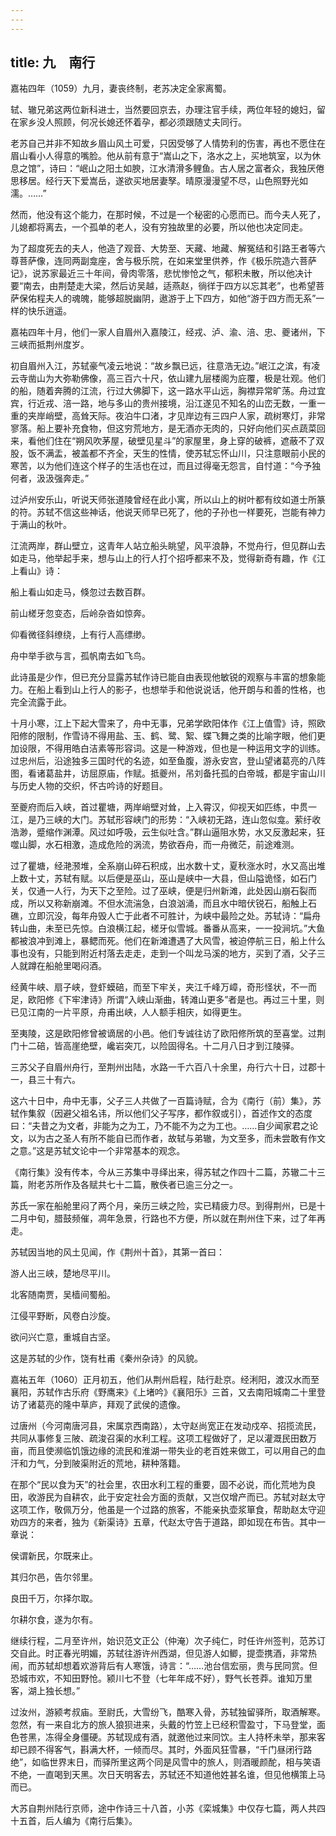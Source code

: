 ```yaml
---
---
---
```

title: 九　南行
---




嘉祐四年（1059）九月，妻丧终制，老苏决定全家离蜀。

轼、辙兄弟这两位新科进士，当然要回京去，办理注官手续，两位年轻的媳妇，留在家乡没人照顾，何况长媳还怀着孕，都必须跟随丈夫同行。

老苏自己并非不知故乡眉山风土可爱，只因受够了人情势利的伤害，再也不愿住在眉山看小人得意的嘴脸。他从前有意于“嵩山之下，洛水之上，买地筑室，以为休息之馆”，诗曰：“岷山之阳土如腴，江水清滑多鲤鱼。古人居之富者众，我独厌倦思移居。经行天下爱嵩岳，遂欲买地居妻孥。晴原漫漫望不尽，山色照野光如濡。……”

然而，他没有这个能力，在那时候，不过是一个秘密的心愿而已。而今夫人死了，儿媳都将离去，一个孤单的老人，没有穷独故里的必要，所以他也决定同走。

为了超度死去的夫人，他造了观音、大势至、天藏、地藏、解冤结和引路王者等六尊菩萨像，连同两副龛座，舍与极乐院，在如来堂里供养，作《极乐院造六菩萨记》，说苏家最近三十年间，骨肉零落，悲忧惨怆之气，郁积未散，所以他决计要“南去，由荆楚走大梁，然后访吴越，适燕赵，徜徉于四方以忘其老”，也希望菩萨保佑程夫人的魂魄，能够超脱幽阴，遨游于上下四方，如他“游于四方而无系”一样的快乐逍遥。

嘉祐四年十月，他们一家人自眉州入嘉陵江，经戎、泸、渝、涪、忠、夔诸州，下三峡而抵荆州度岁。

初自眉州入江，苏轼豪气凌云地说：“故乡飘已远，往意浩无边。”岷江之滨，有凌云寺凿山为大弥勒佛像，高三百六十尺，依山建九层楼阁为庇覆，极是壮观。他们的船，随着奔腾的江流，行过大佛脚下，这一路水平山远，胸襟异常旷荡。舟过宜宾，行近戎、涪一路，地与多山的贵州接境，沿江遂见不知名的山峦无数，一重一重的夹岸峭壁，高耸天际。夜泊牛口渚，才见岸边有三四户人家，疏树寒灯，非常寥落。船上要补充食物，但这穷荒地方，是无酒亦无肉的，只好向他们买点蔬菜回来，看他们住在“朔风吹茅屋，破壁见星斗”的家屋里，身上穿的破裤，遮蔽不了双股，饭不满盂，被盖都不齐全，天生的性情，使苏轼忘怀山川，只注意眼前小民的寒苦，以为他们连这个样子的生活也在过，而且过得毫无怨言，自忖道：“今予独何者，汲汲强奔走。”

过泸州安乐山，听说天师张道陵曾经在此小寓，所以山上的树叶都有纹如道士所篆的符。苏轼不信这些神话，他说天师早已死了，他的子孙也一样要死，岂能有神力于满山的秋叶。

江流两岸，群山壁立，这青年人站立船头眺望，风平浪静，不觉舟行，但见群山去如走马，他举起手来，想与山上的行人打个招呼都来不及，觉得新奇有趣，作《江上看山》诗：

船上看山如走马，倏忽过去数百群。

前山槎牙忽变态，后岭杂沓如惊奔。

仰看微径斜缭绕，上有行人高缥缈。

舟中举手欲与言，孤帆南去如飞鸟。



此诗虽是少作，但已充分显露苏轼作诗已能自由表现他敏锐的观察与丰富的想象能力。在船上看到山上行人的影子，也想举手和他说说话，他开朗与和善的性格，也完全流露于此。

十月小寒，江上下起大雪来了，舟中无事，兄弟学欧阳体作《江上值雪》诗，照欧阳修的限制，作雪诗不得用盐、玉、鹤、鹭、絮、蝶飞舞之类的比喻字眼，他们更加设限，不得用皓白洁素等形容词。这是一种游戏，但也是一种运用文字的训练。过忠州后，沿途独多三国时代的名迹，如至鱼腹，游永安宫，登山望诸葛亮的八阵图，看诸葛盐井，访屈原庙，作赋。抵夔州，吊刘备托孤的白帝城，都是宇宙山川与历史人物的交织，怀古吟诗的好题目。

至夔府而后入峡，首过瞿塘，两岸峭壁对耸，上入霄汉，仰视天如匹练，中贯一江，是乃三峡的大门。苏轼形容峡门的形势：“入峡初无路，连山忽似龛。萦纡收浩渺，蹙缩作渊潭。风过如呼吸，云生似吐含。”群山逼阻水势，水又反激起来，狂噬山脚，水石相激，造成危险的涡流，势欲吞舟，而一舟微茫，前途难测。

过了瞿塘，经滟滪堆，全系崩山碎石积成，出水数十丈，夏秋涨水时，水又高出堆上数十丈，苏轼有赋。以后便是巫山，巫山是峡中一大县，但山隘诡怪，如石门关，仅通一人行，为天下之至险。过了巫峡，便是归州新滩，此处因山崩石裂而成，所以又称新崩滩。不但水流湍急，白浪汹涌，而且水中暗伏锐石，船触上石礁，立即沉没，每年舟毁人亡于此者不可胜计，为峡中最险之处。苏轼诗：“扁舟转山曲，未至已先惊。白浪横江起，槎牙似雪城。番番从高来，一一投涧坑。”大鱼都被浪冲到滩上，暴鳃而死。他们在新滩遭遇了大风雪，被迫停航三日，船上什么事也没有，只能到附近村落去走走，走到一个叫龙马溪的地方，买到了酒，父子三人就蹲在船舱里喝闷酒。

经黄牛峡、扇子峡，登虾蟆碚，而至下牢关，夹江千峰万嶂，奇形怪状，不一而足，欧阳修《下牢津诗》所谓“入峡山渐曲，转滩山更多”者是也。再过三十里，则已见江南的一片平原，舟甫出峡，人人额手相庆，如得更生。

至夷陵，这是欧阳修曾被谪居的小邑。他们专诚往访了欧阳修所筑的至喜堂。过荆门十二碚，皆高崖绝壁，巉岩突兀，以险固得名。十二月八日才到江陵驿。

三苏父子自眉州舟行，至荆州出陆，水路一千六百八十余里，舟行六十日，过郡十一，县三十有六。

这六十日中，舟中无事，父子三人共做了一百篇诗赋，合为《南行（前）集》，苏轼作集叙（因避父祖名讳，所以他们父子写序，都作叙或引），首述作文的态度曰：“夫昔之为文者，非能为之为工，乃不能不为之为工也。……自少闻家君之论文，以为古之圣人有所不能自已而作者，故轼与弟辙，为文至多，而未尝敢有作文之意。”这是苏轼文论中一个非常基本的观念。

《南行集》没有传本，今从三苏集中寻绎出来，得苏轼之作四十二篇，苏辙二十三篇，附老苏所作及各赋共七十二篇，散佚者已逾三分之一。

苏氏一家在船舱里闷了两个月，亲历三峡之险，实已精疲力尽。到得荆州，已是十二月中旬，腊鼓频催，凋年急景，行路也不方便，所以就在荆州住下来，过了年再走。

苏轼因当地的风土见闻，作《荆州十首》，其第一首曰：

游人出三峡，楚地尽平川。

北客随南贾，吴樯间蜀船。

江侵平野断，风卷白沙旋。

欲问兴亡意，重城自古坚。



这是苏轼的少作，饶有杜甫《秦州杂诗》的风貌。

嘉祐五年（1060）正月初五，他们从荆州启程，陆行赴京。经浰阳，渡汉水而至襄阳，苏轼作古乐府《野鹰来》《上堵吟》《襄阳乐》三首，又去南阳城南二十里登访了诸葛亮的隆中草庐，拜观了武侯的遗像。

过唐州（今河南唐河县，宋属京西南路），太守赵尚宽正在发动戍卒、招揽流民，共同从事修复三陂、疏浚召渠的水利工程。这项工程做好了，足以灌溉民田数万亩，而且使濒临饥饿边缘的流民和淮湖一带失业的老百姓来做工，可以用自己的血汗和力气，分到陂渠附近的荒地，耕种落籍。

在那个“民以食为天”的社会里，农田水利工程的重要，固不必说，而化荒地为良田，收游民为自耕农，此于安定社会方面的贡献，又岂仅增产而已。苏轼对赵太守这项工作，敬佩万分，他虽是一个过路的旅客，不能亲执壶浆箪食，帮助赵太守迎劝四方的来者，独为《新渠诗》五章，代赵太守告于道路，即如现在布告。其中一章说：

侯谓新民，尔既来止。

其归尔邑，告尔邻里。

良田千万，尔择尔取。

尔耕尔食，遂为尔有。



继续行程，二月至许州，始识范文正公（仲淹）次子纯仁，时任许州签判，范苏订交自此。时正春光明媚，苏轼往游许州西湖，但见游人如鲫，提壶携酒，非常热闹，而苏轼却想着欢游背后有人寒饿，诗言：“……池台信宏丽，贵与民同赏。但恐城市欢，不知田野怆。颍川七不登（七年年成不好），野气长苍莽。谁知万里客，湖上独长想。”

过汝州，游颍考叔庙。至尉氏，大雪纷飞，酷寒入骨，苏轼独留驿所，取酒解寒。忽然，有一来自北方的旅人狼狈进来，头戴的竹笠上已经积雪盈寸，下马登堂，面色苍黑，冻得全身僵硬。苏轼现成有酒，就邀他过来同饮。主人持杯未举，那来客却已顾不得客气，斟满大杯，一倾而尽。其时，外面风狂雪暴，“千门昼闭行路绝”，如临世界末日，而驿所里这两个同是风雪中的旅人，则酒暖颜酡，相与笑语不绝，一直喝到天黑。次日天明客去，苏轼还不知道他姓甚名谁，但见他横策上马而已。

大苏自荆州陆行京师，途中作诗三十八首，小苏《栾城集》中仅存七篇，两人共四十五首，后人编为《南行后集》。